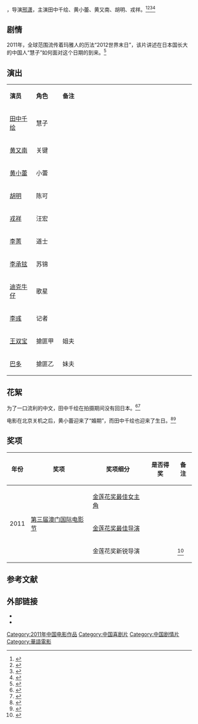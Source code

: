 {{Infobox Film
|片名     = 《2012来了》
|电影原名 = ''{{lang|en|Love Shock}}''
|图像     = 
|图像说明 = 海报
|导演     = [[邢潇|邢潇]]
|监制     = 
|制片     = 邢潇、徐人杰
|编剧     = 邢潇、公里、阿冈
|剧本     = 
|原著     = 
|主演     = {{ubl|田中千绘|黄小蕾|黄又南|胡明|戎祥}}
|主题曲   = 
|片头曲   = 
|片尾曲   = 
|配乐     = 尹杰
|摄影     = 雷载兴
|剪辑     = 唐华
|制片商   = 北京艾柏文化传媒有限公司
|发行商   = 北京剧角映画文化传媒有限公司
|上映日期 = {{Film date|2011|12|31|中国大陆}}<ref>{{cite web |url=http://ent.sina.com.cn/m/p/2011-12-28/22253519939.shtml |title=图文：《2012来了》首映-田中千绘华贵 |accessdate=2011 |publisher=新浪网 |work= |language=zh-hans |archive-date=2016-03-04 |archive-url=https://web.archive.org/web/20160304204933/http://ent.sina.com.cn/m/p/2011-12-28/22253519939.shtml |dead-url=no }}</ref>
|片长     = 84分钟
|产地     = {{CHNML}}
|语言     = [[現代標準漢語|普通话]]
|预算     = 
|票房     = 
|前集     = 
|续集     = 
|中国大陆片名= 
|港澳片名 = 
|新马片名 = 
|台湾片名 = 
}}
{{engname|《2012来了》|''Love Shock''}}，导演[[邢潇|邢潇]]，主演田中千绘、黄小蕾、黄又南、胡明、戎祥。<ref>{{cite web |url=http://ent.163.com/11/1222/08/7LS7APB7000300B1.html |title=《2012来了》发预告片 田中千绘饰演神经质 |accessdate=2011 |publisher=网易 |work= |language=zh-hans |archive-date=2016-03-05 |archive-url=https://web.archive.org/web/20160305025220/http://ent.163.com/11/1222/08/7LS7APB7000300B1.html |dead-url=no }}</ref><ref>{{cite web |url=http://ent.qq.com/a/20111219/000102.htm |title=田中千绘戏路多变 《2012来了》尝试抓狂演技 |accessdate=2011 |publisher=腾讯网 |work= |language=zh-hans |archive-date=2014-03-16 |archive-url=https://web.archive.org/web/20140316060600/http://ent.qq.com/a/20111219/000102.htm |dead-url=no }}</ref><ref>{{cite web |url=http://ent.163.com/11/1207/05/7KL9N2TA00032DGD.html |title=末日喜剧《2012来了》31日映 田中千绘上演激情 |accessdate=2011 |publisher=网易 |work= |language=zh-hans |archive-url=https://web.archive.org/web/20140316053935/http://ent.163.com/11/1207/05/7KL9N2TA00032DGD.html |archive-date=2014-03-16 |dead-url=yes }}</ref><ref>{{cite web |url=http://ent.163.com/11/1126/07/7JP4GR1U00032DGD.html |title=《2012来了》下月将映 田中千绘颠覆以往形象 |accessdate=2011 |publisher=网易 |work= |language=zh-hans |archive-url=https://web.archive.org/web/20140316055834/http://ent.163.com/11/1126/07/7JP4GR1U00032DGD.html |archive-date=2014-03-16 |dead-url=yes }}</ref>

== 剧情 ==
2011年，全球范围流传着玛雅人的历法“2012世界末日”，该片讲述在日本国长大的中国人“慧子”如何面对这个日期的到来。<ref>{{cite web |url=http://ent.163.com/11/1231/02/7MIO0SK900032DGD.html |title=田中千绘不怕《2012来了》 |accessdate=2011 |publisher=网易 |work= |language=zh-hans |archive-url=https://web.archive.org/web/20140316054646/http://ent.163.com/11/1231/02/7MIO0SK900032DGD.html |archive-date=2014-03-16 |dead-url=yes }}</ref>

== 演出 ==
{|class="wikitable " width="70%"
|- style="background:cornflowerblue; color:white" align=center
|style="width:10%"|'''演员'''||style="width:10%"|'''角色'''||style="width:50%"|'''备注'''
|-
| [[田中千绘|田中千绘]]   ||   慧子  ||   
|-
| [[黄又南|黄又南]]   ||   关键  ||   
|- 
| [[黄小蕾|黄小蕾]]   ||   小蕾  ||   
|- 
| [[胡明|胡明]]   ||   陈可  ||   
|-
| [[戎祥|戎祥]]   ||   汪宏  ||   
|-
| [[李菁|李菁]]   ||  道士   ||   
|-
| [[李承铉|李承铉]]   ||   苏锦  ||   
|- 
| [[迪克牛仔|迪克牛仔]]   ||   歌星  ||   
|- 
| [[李彧|李彧]]   ||   记者  ||   
|-
| [[王双宝|王双宝]]   ||   搶匪甲  ||   姐夫   
|-
| [[巴多|巴多]]   ||   搶匪乙   ||   妹夫   
|}

== 花絮 ==
为了一口流利的中文，田中千绘在拍摄期间没有回日本。<ref>{{cite web |url=http://ent.sina.com.cn/m/c/2011-08-01/16083374394.shtml |title=《2012来了》关机 田中千绘为学中文不回日本 |accessdate=2011 |publisher=新浪网 |work= |language=zh-hans |archive-date=2016-03-04 |archive-url=https://web.archive.org/web/20160304214029/http://ent.sina.com.cn/m/c/2011-08-01/16083374394.shtml |dead-url=no }}</ref><ref>{{cite web |url=http://ent.sina.com.cn/m/c/2011-08-01/18133374616.shtml |title=《2012来了》田中千绘中文流利了(图) |accessdate=2011 |publisher=新浪网 |work= |language=zh-hans |archive-date=2016-03-04 |archive-url=https://web.archive.org/web/20160304141803/http://ent.sina.com.cn/m/c/2011-08-01/18133374616.shtml |dead-url=no }}</ref>

电影在北京关机之后，黄小蕾迎来了“婚期”，而田中千绘也迎来了生日。<ref>{{cite web |url=http://ent.sina.com.cn/m/c/2011-07-31/22483373678.shtml |title=《2012来了》关机 田中千绘庆生黄小蕾曝婚讯 |accessdate=2011 |publisher=网易 |work= |language=zh-hans |archive-date=2016-03-04 |archive-url=https://web.archive.org/web/20160304133234/http://ent.sina.com.cn/m/c/2011-07-31/22483373678.shtml |dead-url=no }}</ref><ref>{{cite web|url=http://bjyouth.ynet.com/3.1/1108/01/6055953.html|title=田中千绘片场庆生|accessdate=2011|publisher=北青网|work=|language=zh-hans|deadurl=yes|archiveurl=https://web.archive.org/web/20140316051359/http://bjyouth.ynet.com/3.1/1108/01/6055953.html|archivedate=2014-03-16}}</ref>

== 奖项 ==
{| class="wikitable"
|-
! 年份 !! 奖项  !! 奖项细分  !! 是否得奖 !! 备注
|-
|rowspan="3" | 2011 ||   rowspan="3" | [[第三届澳门国际电影节|第三届澳门国际电影节]] || [[金莲花奖最佳女主角|金莲花奖最佳女主角]] ||   {{nom}}    ||   
|- 
|  [[金莲花奖最佳导演|金莲花奖最佳导演]]   ||  {{nom}}      ||   
|- 
|   金莲花奖新锐导演  ||     {{won}}     ||    <ref>{{cite web |url=http://ent.sina.com.cn/m/c/2011-11-29/23513494988.shtml |title=电影《2012来了》入围澳门电影节3项大奖 |accessdate=2011 |publisher=新浪网 |work= |language=zh-hans |archive-date=2016-03-04 |archive-url=https://web.archive.org/web/20160304211906/http://ent.sina.com.cn/m/c/2011-11-29/23513494988.shtml |dead-url=no }}</ref>
|}

==参考文献==
{{reflist}}

== 外部链接==
* {{imdb title|2473462}}
* {{douban}}

[[Category:2011年中国电影作品|Category:2011年中国电影作品]]
[[Category:中国喜剧片|Category:中国喜剧片]]
[[Category:中国剧情片|Category:中国剧情片]]
[[Category:華語電影|Category:華語電影]]